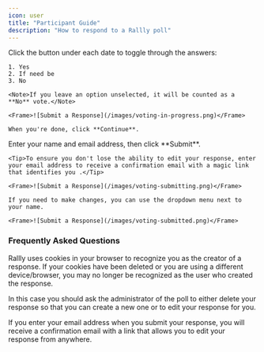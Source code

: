 ```yaml
---
icon: user
title: "Participant Guide"
description: "How to respond to a Rallly poll"
---
```


<Steps>
  <Step title="Select your preferred dates">
    Click the button under each date to toggle through the answers:

    1. Yes
    2. If need be
    3. No

    <Note>If you leave an option unselected, it will be counted as a **No** vote.</Note>

    <Frame>![Submit a Response](/images/voting-in-progress.png)</Frame>

    When you're done, click **Continue**.

  </Step>
  <Step title="Enter your details">
    Enter your name and email address, then click **Submit**.

    <Tip>To ensure you don't lose the ability to edit your response, enter your email address to receive a confirmation email with a magic link that identifies you .</Tip>

    <Frame>![Submit a Response](/images/voting-submitting.png)</Frame>

  </Step>
  <Step title="Done!">
    
    If you need to make changes, you can use the dropdown menu next to your name.

    <Frame>![Submit a Response](/images/voting-submitted.png)</Frame>

  </Step>
</Steps>

### Frequently Asked Questions

<AccordionGroup>
  <Accordion title="Why can't I edit my response?">
    Rallly uses cookies in your browser to recognize you as the creator of a
    response. If your cookies have been deleted or you are using a different
    device/browser, you may no longer be recognized as the user who created the response.

In this case you should ask the administrator of the poll to either delete your
response so that you can create a new one or to edit your response for you.

  </Accordion>
  <Accordion title="How can I avoid losing access to my own response?">
  If you enter your email address when you submit your response, you will
  receive a confirmation email with a link that allows you to edit your response from
  anywhere.
  </Accordion>
</AccordionGroup>
